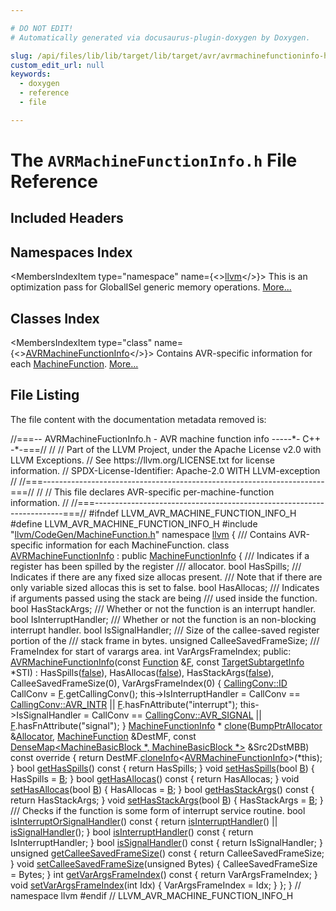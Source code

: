 ```yaml
---

# DO NOT EDIT!
# Automatically generated via docusaurus-plugin-doxygen by Doxygen.

slug: /api/files/lib/lib/target/lib/target/avr/avrmachinefunctioninfo-h
custom_edit_url: null
keywords:
  - doxygen
  - reference
  - file

---
```





# The `AVRMachineFunctionInfo.h` File Reference

<DoxygenPage pluginConfig={pluginConfig}>



## Included Headers

<IncludesList>
<IncludesListItem
  filePath="llvm/CodeGen/MachineFunction.h"
  permalink="/docs/api/files/include/include/llvm/include/llvm/codegen/machinefunction-h"
  isLocal="true" />
</IncludesList>

## Namespaces Index

<MembersIndex>

<MembersIndexItem
  type="namespace"
  name={<><a href="/docs/api/namespaces/llvm">llvm</a></>}>
This is an optimization pass for GlobalISel generic memory operations. <a href="/docs/api/namespaces/llvm/#details">More...</a>
</MembersIndexItem>

</MembersIndex>

## Classes Index

<MembersIndex>

<MembersIndexItem
  type="class"
  name={<><a href="/docs/api/classes/llvm/avrmachinefunctioninfo">AVRMachineFunctionInfo</a></>}>
Contains AVR-specific information for each <a href="/docs/api/classes/llvm/machinefunction">MachineFunction</a>. <a href="/docs/api/classes/llvm/avrmachinefunctioninfo/#details">More...</a>
</MembersIndexItem>

</MembersIndex>


## File Listing

The file content with the documentation metadata removed is:

<ProgramListing>

<Link id="l00001" /><CodeLine lineNumber="1"><Highlight kind="comment">//===-- AVRMachineFuctionInfo.h - AVR machine function info -----&#42;- C++ -&#42;-===//</Highlight><Highlight kind="normal"></Highlight></CodeLine>
<Link id="l00002" /><CodeLine lineNumber="2"><Highlight kind="normal"></Highlight><Highlight kind="comment">//</Highlight><Highlight kind="normal"></Highlight></CodeLine>
<Link id="l00003" /><CodeLine lineNumber="3"><Highlight kind="normal"></Highlight><Highlight kind="comment">// Part of the LLVM Project, under the Apache License v2.0 with LLVM Exceptions.</Highlight><Highlight kind="normal"></Highlight></CodeLine>
<Link id="l00004" /><CodeLine lineNumber="4"><Highlight kind="normal"></Highlight><Highlight kind="comment">// See https://llvm.org/LICENSE.txt for license information.</Highlight><Highlight kind="normal"></Highlight></CodeLine>
<Link id="l00005" /><CodeLine lineNumber="5"><Highlight kind="normal"></Highlight><Highlight kind="comment">// SPDX-License-Identifier: Apache-2.0 WITH LLVM-exception</Highlight><Highlight kind="normal"></Highlight></CodeLine>
<Link id="l00006" /><CodeLine lineNumber="6"><Highlight kind="normal"></Highlight><Highlight kind="comment">//</Highlight><Highlight kind="normal"></Highlight></CodeLine>
<Link id="l00007" /><CodeLine lineNumber="7"><Highlight kind="normal"></Highlight><Highlight kind="comment">//===----------------------------------------------------------------------===//</Highlight><Highlight kind="normal"></Highlight></CodeLine>
<Link id="l00008" /><CodeLine lineNumber="8"><Highlight kind="normal"></Highlight><Highlight kind="comment">//</Highlight><Highlight kind="normal"></Highlight></CodeLine>
<Link id="l00009" /><CodeLine lineNumber="9"><Highlight kind="normal"></Highlight><Highlight kind="comment">// This file declares AVR-specific per-machine-function information.</Highlight><Highlight kind="normal"></Highlight></CodeLine>
<Link id="l00010" /><CodeLine lineNumber="10"><Highlight kind="normal"></Highlight><Highlight kind="comment">//</Highlight><Highlight kind="normal"></Highlight></CodeLine>
<Link id="l00011" /><CodeLine lineNumber="11"><Highlight kind="normal"></Highlight><Highlight kind="comment">//===----------------------------------------------------------------------===//</Highlight><Highlight kind="normal"></Highlight></CodeLine>
<Link id="l00012" /><CodeLine lineNumber="12"><Highlight kind="normal"></Highlight></CodeLine>
<Link id="l00013" /><CodeLine lineNumber="13"><Highlight kind="normal"></Highlight><Highlight kind="preprocessor">#ifndef LLVM&#95;AVR&#95;MACHINE&#95;FUNCTION&#95;INFO&#95;H</Highlight><Highlight kind="normal"></Highlight></CodeLine>
<Link id="l00014" /><CodeLine lineNumber="14"><Highlight kind="normal"></Highlight><Highlight kind="preprocessor">#define LLVM&#95;AVR&#95;MACHINE&#95;FUNCTION&#95;INFO&#95;H</Highlight><Highlight kind="normal"></Highlight></CodeLine>
<Link id="l00015" /><CodeLine lineNumber="15"><Highlight kind="normal"></Highlight></CodeLine>
<Link id="l00016" /><CodeLine lineNumber="16"><Highlight kind="normal"></Highlight><Highlight kind="preprocessor">#include &quot;<a href="/docs/api/files/include/include/llvm/include/llvm/codegen/machinefunction-h">llvm/CodeGen/MachineFunction.h</a>&quot;</Highlight><Highlight kind="normal"></Highlight></CodeLine>
<Link id="l00017" /><CodeLine lineNumber="17"><Highlight kind="normal"></Highlight></CodeLine>
<Link id="l00018" /><CodeLine lineNumber="18"><Highlight kind="normal"></Highlight><Highlight kind="keyword">namespace </Highlight><Highlight kind="normal"><a href="/docs/api/namespaces/llvm">llvm</a> &#123;</Highlight></CodeLine>
<Link id="l00019" /><CodeLine lineNumber="19"><Highlight kind="normal"></Highlight><Highlight kind="comment"></Highlight></CodeLine>
<Link id="l00020" /><CodeLine lineNumber="20"><Highlight kind="comment">/// Contains AVR-specific information for each MachineFunction.</Highlight><Highlight kind="normal"></Highlight></CodeLine>
<Link id="l00021" /><CodeLine lineNumber="21" lineLink="/docs/api/classes/llvm/avrmachinefunctioninfo"><Highlight kind="normal"></Highlight><Highlight kind="keyword">class </Highlight><Highlight kind="normal"><a href="/docs/api/classes/llvm/avrmachinefunctioninfo/#a3eeab133b80e9db8aa4b2a5db4f9ad92">AVRMachineFunctionInfo</a> : </Highlight><Highlight kind="keyword">public</Highlight><Highlight kind="normal"> <a href="/docs/api/structs/llvm/machinefunctioninfo">MachineFunctionInfo</a> &#123;</Highlight><Highlight kind="comment"></Highlight></CodeLine>
<Link id="l00022" /><CodeLine lineNumber="22"><Highlight kind="comment">  /// Indicates if a register has been spilled by the register</Highlight></CodeLine>
<Link id="l00023" /><CodeLine lineNumber="23"><Highlight kind="comment">  /// allocator.</Highlight><Highlight kind="normal"></Highlight></CodeLine>
<Link id="l00024" /><CodeLine lineNumber="24"><Highlight kind="normal">  </Highlight><Highlight kind="keywordtype">bool</Highlight><Highlight kind="normal"> HasSpills;</Highlight></CodeLine>
<Link id="l00025" /><CodeLine lineNumber="25"><Highlight kind="normal"></Highlight><Highlight kind="comment"></Highlight></CodeLine>
<Link id="l00026" /><CodeLine lineNumber="26"><Highlight kind="comment">  /// Indicates if there are any fixed size allocas present.</Highlight></CodeLine>
<Link id="l00027" /><CodeLine lineNumber="27"><Highlight kind="comment">  /// Note that if there are only variable sized allocas this is set to false.</Highlight><Highlight kind="normal"></Highlight></CodeLine>
<Link id="l00028" /><CodeLine lineNumber="28"><Highlight kind="normal">  </Highlight><Highlight kind="keywordtype">bool</Highlight><Highlight kind="normal"> HasAllocas;</Highlight></CodeLine>
<Link id="l00029" /><CodeLine lineNumber="29"><Highlight kind="normal"></Highlight><Highlight kind="comment"></Highlight></CodeLine>
<Link id="l00030" /><CodeLine lineNumber="30"><Highlight kind="comment">  /// Indicates if arguments passed using the stack are being</Highlight></CodeLine>
<Link id="l00031" /><CodeLine lineNumber="31"><Highlight kind="comment">  /// used inside the function.</Highlight><Highlight kind="normal"></Highlight></CodeLine>
<Link id="l00032" /><CodeLine lineNumber="32"><Highlight kind="normal">  </Highlight><Highlight kind="keywordtype">bool</Highlight><Highlight kind="normal"> HasStackArgs;</Highlight></CodeLine>
<Link id="l00033" /><CodeLine lineNumber="33"><Highlight kind="normal"></Highlight><Highlight kind="comment"></Highlight></CodeLine>
<Link id="l00034" /><CodeLine lineNumber="34"><Highlight kind="comment">  /// Whether or not the function is an interrupt handler.</Highlight><Highlight kind="normal"></Highlight></CodeLine>
<Link id="l00035" /><CodeLine lineNumber="35"><Highlight kind="normal">  </Highlight><Highlight kind="keywordtype">bool</Highlight><Highlight kind="normal"> IsInterruptHandler;</Highlight></CodeLine>
<Link id="l00036" /><CodeLine lineNumber="36"><Highlight kind="normal"></Highlight><Highlight kind="comment"></Highlight></CodeLine>
<Link id="l00037" /><CodeLine lineNumber="37"><Highlight kind="comment">  /// Whether or not the function is an non-blocking interrupt handler.</Highlight><Highlight kind="normal"></Highlight></CodeLine>
<Link id="l00038" /><CodeLine lineNumber="38"><Highlight kind="normal">  </Highlight><Highlight kind="keywordtype">bool</Highlight><Highlight kind="normal"> IsSignalHandler;</Highlight></CodeLine>
<Link id="l00039" /><CodeLine lineNumber="39"><Highlight kind="normal"></Highlight><Highlight kind="comment"></Highlight></CodeLine>
<Link id="l00040" /><CodeLine lineNumber="40"><Highlight kind="comment">  /// Size of the callee-saved register portion of the</Highlight></CodeLine>
<Link id="l00041" /><CodeLine lineNumber="41"><Highlight kind="comment">  /// stack frame in bytes.</Highlight><Highlight kind="normal"></Highlight></CodeLine>
<Link id="l00042" /><CodeLine lineNumber="42"><Highlight kind="normal">  </Highlight><Highlight kind="keywordtype">unsigned</Highlight><Highlight kind="normal"> CalleeSavedFrameSize;</Highlight></CodeLine>
<Link id="l00043" /><CodeLine lineNumber="43"><Highlight kind="normal"></Highlight><Highlight kind="comment"></Highlight></CodeLine>
<Link id="l00044" /><CodeLine lineNumber="44"><Highlight kind="comment">  /// FrameIndex for start of varargs area.</Highlight><Highlight kind="normal"></Highlight></CodeLine>
<Link id="l00045" /><CodeLine lineNumber="45"><Highlight kind="normal">  </Highlight><Highlight kind="keywordtype">int</Highlight><Highlight kind="normal"> VarArgsFrameIndex;</Highlight></CodeLine>
<Link id="l00046" /><CodeLine lineNumber="46"><Highlight kind="normal"></Highlight></CodeLine>
<Link id="l00047" /><CodeLine lineNumber="47"><Highlight kind="normal"></Highlight><Highlight kind="keyword">public</Highlight><Highlight kind="normal">:</Highlight></CodeLine>
<Link id="l00048" /><CodeLine lineNumber="48" lineLink="/docs/api/classes/llvm/avrmachinefunctioninfo/#a3eeab133b80e9db8aa4b2a5db4f9ad92"><Highlight kind="normal">  <a href="/docs/api/classes/llvm/avrmachinefunctioninfo/#a3eeab133b80e9db8aa4b2a5db4f9ad92">AVRMachineFunctionInfo</a>(</Highlight><Highlight kind="keyword">const</Highlight><Highlight kind="normal"> <a href="/docs/api/classes/llvm/function">Function</a> &amp;<a href="/docs/api/files/lib/lib/support/md5-cpp/#a96d73bbd7af15cb1fc38c3f4a3bd82e9">F</a>, </Highlight><Highlight kind="keyword">const</Highlight><Highlight kind="normal"> <a href="/docs/api/classes/llvm/targetsubtargetinfo">TargetSubtargetInfo</a> &#42;STI)</Highlight></CodeLine>
<Link id="l00049" /><CodeLine lineNumber="49"><Highlight kind="normal">      : HasSpills(<a href="/docs/api/namespaces/false">false</a>), HasAllocas(<a href="/docs/api/namespaces/false">false</a>), HasStackArgs(<a href="/docs/api/namespaces/false">false</a>),</Highlight></CodeLine>
<Link id="l00050" /><CodeLine lineNumber="50"><Highlight kind="normal">        CalleeSavedFrameSize(0), VarArgsFrameIndex(0) &#123;</Highlight></CodeLine>
<Link id="l00051" /><CodeLine lineNumber="51"><Highlight kind="normal">    <a href="/docs/api/namespaces/llvm/callingconv/#abdf8cf606905c10634e831390981b0ed">CallingConv::ID</a> CallConv = <a href="/docs/api/files/lib/lib/support/md5-cpp/#a96d73bbd7af15cb1fc38c3f4a3bd82e9">F</a>.getCallingConv();</Highlight></CodeLine>
<Link id="l00052" /><CodeLine lineNumber="52"><Highlight kind="normal"></Highlight></CodeLine>
<Link id="l00053" /><CodeLine lineNumber="53"><Highlight kind="normal">    this-&gt;IsInterruptHandler =</Highlight></CodeLine>
<Link id="l00054" /><CodeLine lineNumber="54"><Highlight kind="normal">        CallConv == <a href="/docs/api/namespaces/llvm/callingconv/#ac6aa1387c4375260e2468eb5a77fdb4ca44deee0b3babbda0be6f27856afaacf9">CallingConv::AVR&#95;INTR</a> || <a href="/docs/api/files/lib/lib/support/md5-cpp/#a96d73bbd7af15cb1fc38c3f4a3bd82e9">F</a>.hasFnAttribute(</Highlight><Highlight kind="stringliteral">&quot;interrupt&quot;</Highlight><Highlight kind="normal">);</Highlight></CodeLine>
<Link id="l00055" /><CodeLine lineNumber="55"><Highlight kind="normal">    this-&gt;IsSignalHandler =</Highlight></CodeLine>
<Link id="l00056" /><CodeLine lineNumber="56"><Highlight kind="normal">        CallConv == <a href="/docs/api/namespaces/llvm/callingconv/#ac6aa1387c4375260e2468eb5a77fdb4ca1e000300c2d50f08aa18761448d5860e">CallingConv::AVR&#95;SIGNAL</a> || <a href="/docs/api/files/lib/lib/support/md5-cpp/#a96d73bbd7af15cb1fc38c3f4a3bd82e9">F</a>.hasFnAttribute(</Highlight><Highlight kind="stringliteral">&quot;signal&quot;</Highlight><Highlight kind="normal">);</Highlight></CodeLine>
<Link id="l00057" /><CodeLine lineNumber="57"><Highlight kind="normal">  &#125;</Highlight></CodeLine>
<Link id="l00058" /><CodeLine lineNumber="58"><Highlight kind="normal"></Highlight></CodeLine>
<Link id="l00059" /><CodeLine lineNumber="59"><Highlight kind="normal">  <a href="/docs/api/structs/llvm/machinefunctioninfo">MachineFunctionInfo</a> &#42;</Highlight></CodeLine>
<Link id="l00060" /><CodeLine lineNumber="60" lineLink="/docs/api/classes/llvm/avrmachinefunctioninfo/#aafba9dcb90de37017f086a718e820f76"><Highlight kind="normal">  <a href="/docs/api/classes/llvm/avrmachinefunctioninfo/#aafba9dcb90de37017f086a718e820f76">clone</a>(<a href="/docs/api/namespaces/llvm/#a8e612822d4ba7bb36c9c79582a567108">BumpPtrAllocator</a> &amp;<a href="/docs/api/files/lib/lib/codegen/regallocbasic-cpp/#ad5d00e1d77644d95847b9bf8da12b759">Allocator</a>, <a href="/docs/api/classes/llvm/machinefunction">MachineFunction</a> &amp;DestMF,</Highlight></CodeLine>
<Link id="l00061" /><CodeLine lineNumber="61"><Highlight kind="normal">        </Highlight><Highlight kind="keyword">const</Highlight><Highlight kind="normal"> <a href="/docs/api/classes/llvm/densemap">DenseMap&lt;MachineBasicBlock &#42;, MachineBasicBlock &#42;&gt;</a> &amp;Src2DstMBB)</Highlight><Highlight kind="keyword"></Highlight></CodeLine>
<Link id="l00062" /><CodeLine lineNumber="62"><Highlight kind="keyword">      const override </Highlight><Highlight kind="normal">&#123;</Highlight></CodeLine>
<Link id="l00063" /><CodeLine lineNumber="63"><Highlight kind="normal">    </Highlight><Highlight kind="keywordflow">return</Highlight><Highlight kind="normal"> DestMF.<a href="/docs/api/classes/llvm/machinefunction/#ac31b21febeefe69aaddea3541dae45e1">cloneInfo</a>&lt;<a href="/docs/api/classes/llvm/avrmachinefunctioninfo/#a3eeab133b80e9db8aa4b2a5db4f9ad92">AVRMachineFunctionInfo</a>&gt;(&#42;this);</Highlight></CodeLine>
<Link id="l00064" /><CodeLine lineNumber="64"><Highlight kind="normal">  &#125;</Highlight></CodeLine>
<Link id="l00065" /><CodeLine lineNumber="65"><Highlight kind="normal"></Highlight></CodeLine>
<Link id="l00066" /><CodeLine lineNumber="66" lineLink="/docs/api/classes/llvm/avrmachinefunctioninfo/#a0cce480aa250dcf308c173b7c8acf7a8"><Highlight kind="normal">  </Highlight><Highlight kind="keywordtype">bool</Highlight><Highlight kind="normal"> <a href="/docs/api/classes/llvm/avrmachinefunctioninfo/#a0cce480aa250dcf308c173b7c8acf7a8">getHasSpills</a>()</Highlight><Highlight kind="keyword"> const </Highlight><Highlight kind="normal">&#123; </Highlight><Highlight kind="keywordflow">return</Highlight><Highlight kind="normal"> HasSpills; &#125;</Highlight></CodeLine>
<Link id="l00067" /><CodeLine lineNumber="67" lineLink="/docs/api/classes/llvm/avrmachinefunctioninfo/#a5d725f8a272613c6b7884c7ff433fe72"><Highlight kind="normal">  </Highlight><Highlight kind="keywordtype">void</Highlight><Highlight kind="normal"> <a href="/docs/api/classes/llvm/avrmachinefunctioninfo/#a5d725f8a272613c6b7884c7ff433fe72">setHasSpills</a>(</Highlight><Highlight kind="keywordtype">bool</Highlight><Highlight kind="normal"> <a href="/docs/api/files/lib/lib/ir/builtingcs-cpp/#ae76959fe811ba090de4cba69ac00f1da">B</a>) &#123; HasSpills = <a href="/docs/api/files/lib/lib/ir/builtingcs-cpp/#ae76959fe811ba090de4cba69ac00f1da">B</a>; &#125;</Highlight></CodeLine>
<Link id="l00068" /><CodeLine lineNumber="68"><Highlight kind="normal"></Highlight></CodeLine>
<Link id="l00069" /><CodeLine lineNumber="69" lineLink="/docs/api/classes/llvm/avrmachinefunctioninfo/#a9d9dcd099ea29cfa2e0308284eb30ae2"><Highlight kind="normal">  </Highlight><Highlight kind="keywordtype">bool</Highlight><Highlight kind="normal"> <a href="/docs/api/classes/llvm/avrmachinefunctioninfo/#a9d9dcd099ea29cfa2e0308284eb30ae2">getHasAllocas</a>()</Highlight><Highlight kind="keyword"> const </Highlight><Highlight kind="normal">&#123; </Highlight><Highlight kind="keywordflow">return</Highlight><Highlight kind="normal"> HasAllocas; &#125;</Highlight></CodeLine>
<Link id="l00070" /><CodeLine lineNumber="70" lineLink="/docs/api/classes/llvm/avrmachinefunctioninfo/#aaa668a7f8ca452d31b3076e6a6d7eaa1"><Highlight kind="normal">  </Highlight><Highlight kind="keywordtype">void</Highlight><Highlight kind="normal"> <a href="/docs/api/classes/llvm/avrmachinefunctioninfo/#aaa668a7f8ca452d31b3076e6a6d7eaa1">setHasAllocas</a>(</Highlight><Highlight kind="keywordtype">bool</Highlight><Highlight kind="normal"> <a href="/docs/api/files/lib/lib/ir/builtingcs-cpp/#ae76959fe811ba090de4cba69ac00f1da">B</a>) &#123; HasAllocas = <a href="/docs/api/files/lib/lib/ir/builtingcs-cpp/#ae76959fe811ba090de4cba69ac00f1da">B</a>; &#125;</Highlight></CodeLine>
<Link id="l00071" /><CodeLine lineNumber="71"><Highlight kind="normal"></Highlight></CodeLine>
<Link id="l00072" /><CodeLine lineNumber="72" lineLink="/docs/api/classes/llvm/avrmachinefunctioninfo/#a57ec8517da64475011a3090fdec2ca4c"><Highlight kind="normal">  </Highlight><Highlight kind="keywordtype">bool</Highlight><Highlight kind="normal"> <a href="/docs/api/classes/llvm/avrmachinefunctioninfo/#a57ec8517da64475011a3090fdec2ca4c">getHasStackArgs</a>()</Highlight><Highlight kind="keyword"> const </Highlight><Highlight kind="normal">&#123; </Highlight><Highlight kind="keywordflow">return</Highlight><Highlight kind="normal"> HasStackArgs; &#125;</Highlight></CodeLine>
<Link id="l00073" /><CodeLine lineNumber="73" lineLink="/docs/api/classes/llvm/avrmachinefunctioninfo/#aa69944ffca269b40ba7ca9ac9f0c6d3c"><Highlight kind="normal">  </Highlight><Highlight kind="keywordtype">void</Highlight><Highlight kind="normal"> <a href="/docs/api/classes/llvm/avrmachinefunctioninfo/#aa69944ffca269b40ba7ca9ac9f0c6d3c">setHasStackArgs</a>(</Highlight><Highlight kind="keywordtype">bool</Highlight><Highlight kind="normal"> <a href="/docs/api/files/lib/lib/ir/builtingcs-cpp/#ae76959fe811ba090de4cba69ac00f1da">B</a>) &#123; HasStackArgs = <a href="/docs/api/files/lib/lib/ir/builtingcs-cpp/#ae76959fe811ba090de4cba69ac00f1da">B</a>; &#125;</Highlight></CodeLine>
<Link id="l00074" /><CodeLine lineNumber="74"><Highlight kind="normal"></Highlight><Highlight kind="comment"></Highlight></CodeLine>
<Link id="l00075" /><CodeLine lineNumber="75"><Highlight kind="comment">  /// Checks if the function is some form of interrupt service routine.</Highlight><Highlight kind="normal"></Highlight></CodeLine>
<Link id="l00076" /><CodeLine lineNumber="76" lineLink="/docs/api/classes/llvm/avrmachinefunctioninfo/#ac17732c18d13dab15850181bf0c6632b"><Highlight kind="normal">  </Highlight><Highlight kind="keywordtype">bool</Highlight><Highlight kind="normal"> <a href="/docs/api/classes/llvm/avrmachinefunctioninfo/#ac17732c18d13dab15850181bf0c6632b">isInterruptOrSignalHandler</a>()</Highlight><Highlight kind="keyword"> const </Highlight><Highlight kind="normal">&#123;</Highlight></CodeLine>
<Link id="l00077" /><CodeLine lineNumber="77"><Highlight kind="normal">    </Highlight><Highlight kind="keywordflow">return</Highlight><Highlight kind="normal"> <a href="/docs/api/classes/llvm/avrmachinefunctioninfo/#a0b39797933389c7a7f54508baf6e7b6f">isInterruptHandler</a>() || <a href="/docs/api/classes/llvm/avrmachinefunctioninfo/#a9db02185b757087a3ca541277e540e28">isSignalHandler</a>();</Highlight></CodeLine>
<Link id="l00078" /><CodeLine lineNumber="78"><Highlight kind="normal">  &#125;</Highlight></CodeLine>
<Link id="l00079" /><CodeLine lineNumber="79"><Highlight kind="normal"></Highlight></CodeLine>
<Link id="l00080" /><CodeLine lineNumber="80" lineLink="/docs/api/classes/llvm/avrmachinefunctioninfo/#a0b39797933389c7a7f54508baf6e7b6f"><Highlight kind="normal">  </Highlight><Highlight kind="keywordtype">bool</Highlight><Highlight kind="normal"> <a href="/docs/api/classes/llvm/avrmachinefunctioninfo/#a0b39797933389c7a7f54508baf6e7b6f">isInterruptHandler</a>()</Highlight><Highlight kind="keyword"> const </Highlight><Highlight kind="normal">&#123; </Highlight><Highlight kind="keywordflow">return</Highlight><Highlight kind="normal"> IsInterruptHandler; &#125;</Highlight></CodeLine>
<Link id="l00081" /><CodeLine lineNumber="81" lineLink="/docs/api/classes/llvm/avrmachinefunctioninfo/#a9db02185b757087a3ca541277e540e28"><Highlight kind="normal">  </Highlight><Highlight kind="keywordtype">bool</Highlight><Highlight kind="normal"> <a href="/docs/api/classes/llvm/avrmachinefunctioninfo/#a9db02185b757087a3ca541277e540e28">isSignalHandler</a>()</Highlight><Highlight kind="keyword"> const </Highlight><Highlight kind="normal">&#123; </Highlight><Highlight kind="keywordflow">return</Highlight><Highlight kind="normal"> IsSignalHandler; &#125;</Highlight></CodeLine>
<Link id="l00082" /><CodeLine lineNumber="82"><Highlight kind="normal"></Highlight></CodeLine>
<Link id="l00083" /><CodeLine lineNumber="83" lineLink="/docs/api/classes/llvm/avrmachinefunctioninfo/#a2141b3008df4f5b6361cc440ddad14bd"><Highlight kind="normal">  </Highlight><Highlight kind="keywordtype">unsigned</Highlight><Highlight kind="normal"> <a href="/docs/api/classes/llvm/avrmachinefunctioninfo/#a2141b3008df4f5b6361cc440ddad14bd">getCalleeSavedFrameSize</a>()</Highlight><Highlight kind="keyword"> const </Highlight><Highlight kind="normal">&#123; </Highlight><Highlight kind="keywordflow">return</Highlight><Highlight kind="normal"> CalleeSavedFrameSize; &#125;</Highlight></CodeLine>
<Link id="l00084" /><CodeLine lineNumber="84" lineLink="/docs/api/classes/llvm/avrmachinefunctioninfo/#a11d0a45f25993f58314625d124b481c2"><Highlight kind="normal">  </Highlight><Highlight kind="keywordtype">void</Highlight><Highlight kind="normal"> <a href="/docs/api/classes/llvm/avrmachinefunctioninfo/#a11d0a45f25993f58314625d124b481c2">setCalleeSavedFrameSize</a>(</Highlight><Highlight kind="keywordtype">unsigned</Highlight><Highlight kind="normal"> Bytes) &#123; CalleeSavedFrameSize = Bytes; &#125;</Highlight></CodeLine>
<Link id="l00085" /><CodeLine lineNumber="85"><Highlight kind="normal"></Highlight></CodeLine>
<Link id="l00086" /><CodeLine lineNumber="86" lineLink="/docs/api/classes/llvm/avrmachinefunctioninfo/#af1415b4f33f6e69f97fd597afd614c87"><Highlight kind="normal">  </Highlight><Highlight kind="keywordtype">int</Highlight><Highlight kind="normal"> <a href="/docs/api/classes/llvm/avrmachinefunctioninfo/#af1415b4f33f6e69f97fd597afd614c87">getVarArgsFrameIndex</a>()</Highlight><Highlight kind="keyword"> const </Highlight><Highlight kind="normal">&#123; </Highlight><Highlight kind="keywordflow">return</Highlight><Highlight kind="normal"> VarArgsFrameIndex; &#125;</Highlight></CodeLine>
<Link id="l00087" /><CodeLine lineNumber="87" lineLink="/docs/api/classes/llvm/avrmachinefunctioninfo/#a115018e47976b8f57cdfd1087bdb6b9e"><Highlight kind="normal">  </Highlight><Highlight kind="keywordtype">void</Highlight><Highlight kind="normal"> <a href="/docs/api/classes/llvm/avrmachinefunctioninfo/#a115018e47976b8f57cdfd1087bdb6b9e">setVarArgsFrameIndex</a>(</Highlight><Highlight kind="keywordtype">int</Highlight><Highlight kind="normal"> Idx) &#123; VarArgsFrameIndex = Idx; &#125;</Highlight></CodeLine>
<Link id="l00088" /><CodeLine lineNumber="88"><Highlight kind="normal">&#125;;</Highlight></CodeLine>
<Link id="l00089" /><CodeLine lineNumber="89"><Highlight kind="normal"></Highlight></CodeLine>
<Link id="l00090" /><CodeLine lineNumber="90"><Highlight kind="normal">&#125; </Highlight><Highlight kind="comment">// namespace llvm</Highlight><Highlight kind="normal"></Highlight></CodeLine>
<Link id="l00091" /><CodeLine lineNumber="91"><Highlight kind="normal"></Highlight></CodeLine>
<Link id="l00092" /><CodeLine lineNumber="92"><Highlight kind="normal"></Highlight><Highlight kind="preprocessor">#endif </Highlight><Highlight kind="comment">// LLVM&#95;AVR&#95;MACHINE&#95;FUNCTION&#95;INFO&#95;H</Highlight><Highlight kind="normal"></Highlight></CodeLine>

</ProgramListing>


</DoxygenPage>
